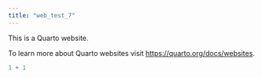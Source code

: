 ```yaml
---
title: "web_test_7"
---
```


This is a Quarto website.

To learn more about Quarto websites visit <https://quarto.org/docs/websites>.

```r
1 + 1
```
